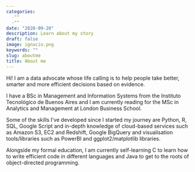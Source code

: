 ```yaml
---
categories:
  -""
  -""
date: "2020-09-20"
description: Learn about my story
draft: false
image: ignacio.png
keywords: ""
slug: aboutme
title: About me
---
```


Hi! I am a data advocate whose life calling is to help people take better, smarter and more efficient decisions based on evidence.

I have a BSc in Management and Information Systems from the Instituto Tecnológico de Buenos Aires and I am currently reading for the MSc in Analytics and Management at London Business School.

Some of the skills I've developed since I started my journey are Python, R, SQL, Google Script and in-depth knowledge of cloud-based services such as Amazon S3, EC2 and Redshift, Google BigQuery and visualisation tools/libraries such as PowerBI and ggplot2/matplotlib libraries.

Alongside my formal education, I am currently self-learning C to learn how to write efficient code in different languages and Java to get to the roots of object-directed programming.